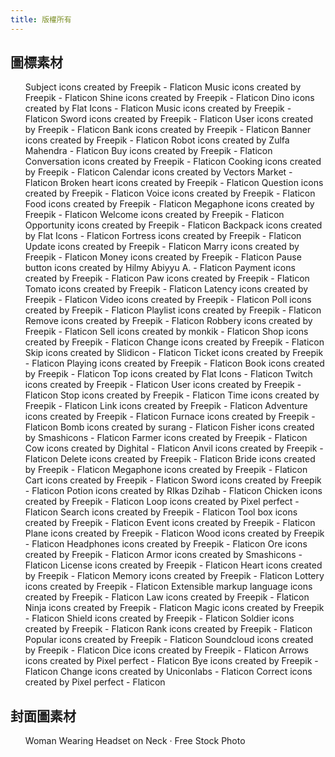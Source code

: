 ```yaml
---
title: 版權所有
---
```



## 圖標素材
<ul>
	<CreditItem href="https://www.flaticon.com/free-icons/subject" title="subject icons">Subject icons created by Freepik - Flaticon</CreditItem>
	<CreditItem href="https://www.flaticon.com/free-icons/music" title="music icons">Music icons created by Freepik - Flaticon</CreditItem>
	<CreditItem href="https://www.flaticon.com/free-icons/shine" title="shine icons">Shine icons created by Freepik - Flaticon</CreditItem>
	<CreditItem href="https://www.flaticon.com/free-icons/dino" title="dino icons">Dino icons created by Flat Icons - Flaticon</CreditItem>
	<CreditItem href="https://www.flaticon.com/free-icons/music" title="music icons">Music icons created by Freepik - Flaticon</CreditItem>
	<CreditItem href="https://www.flaticon.com/free-icons/sword" title="sword icons">Sword icons created by Freepik - Flaticon</CreditItem>
	<CreditItem href="https://www.flaticon.com/free-icons/user" title="user icons">User icons created by Freepik - Flaticon</CreditItem>
	<CreditItem href="https://www.flaticon.com/free-icons/bank" title="bank icons">Bank icons created by Freepik - Flaticon</CreditItem>
	<CreditItem href="https://www.flaticon.com/free-icons/banner" title="banner icons">Banner icons created by Freepik - Flaticon</CreditItem>
	<CreditItem href="https://www.flaticon.com/free-icons/robot" title="robot icons">Robot icons created by Zulfa Mahendra - Flaticon</CreditItem>
	<CreditItem href="https://www.flaticon.com/free-icons/buy" title="buy icons">Buy icons created by Freepik - Flaticon</CreditItem>
	<CreditItem href="https://www.flaticon.com/free-icons/conversation" title="conversation icons">Conversation icons created by Freepik - Flaticon</CreditItem>
	<CreditItem href="https://www.flaticon.com/free-icons/cooking" title="cooking icons">Cooking icons created by Freepik - Flaticon</CreditItem>
	<CreditItem href="https://www.flaticon.com/free-icons/calendar" title="calendar icons">Calendar icons created by Vectors Market - Flaticon</CreditItem>
	<CreditItem href="https://www.flaticon.com/free-icons/broken-heart" title="broken heart icons">Broken heart icons created by Freepik - Flaticon</CreditItem>
	<CreditItem href="https://www.flaticon.com/free-icons/question" title="question icons">Question icons created by Freepik - Flaticon</CreditItem>
	<CreditItem href="https://www.flaticon.com/free-icons/voice" title="voice icons">Voice icons created by Freepik - Flaticon</CreditItem>
	<CreditItem href="https://www.flaticon.com/free-icons/food" title="food icons">Food icons created by Freepik - Flaticon</CreditItem>
	<CreditItem href="https://www.flaticon.com/free-icons/megaphone" title="megaphone icons">Megaphone icons created by Freepik - Flaticon</CreditItem>
	<CreditItem href="https://www.flaticon.com/free-icons/welcome" title="welcome icons">Welcome icons created by Freepik - Flaticon</CreditItem>
	<CreditItem href="https://www.flaticon.com/free-icons/opportunity" title="opportunity icons">Opportunity icons created by Freepik - Flaticon</CreditItem>
	<CreditItem href="https://www.flaticon.com/free-icons/backpack" title="backpack icons">Backpack icons created by Flat Icons - Flaticon</CreditItem>
	<CreditItem href="https://www.flaticon.com/free-icons/fortress" title="fortress icons">Fortress icons created by Freepik - Flaticon</CreditItem>
	<CreditItem href="https://www.flaticon.com/free-icons/update" title="update icons">Update icons created by Freepik - Flaticon</CreditItem>
	<CreditItem href="https://www.flaticon.com/free-icons/marry" title="marry icons">Marry icons created by Freepik - Flaticon</CreditItem>
	<CreditItem href="https://www.flaticon.com/free-icons/money" title="money icons">Money icons created by Freepik - Flaticon</CreditItem>
	<CreditItem href="https://www.flaticon.com/free-icons/pause-button" title="pause button icons">Pause button icons created by Hilmy Abiyyu A. - Flaticon</CreditItem>
	<CreditItem href="https://www.flaticon.com/free-icons/payment" title="payment icons">Payment icons created by Freepik - Flaticon</CreditItem>
	<CreditItem href="https://www.flaticon.com/free-icons/paw" title="paw icons">Paw icons created by Freepik - Flaticon</CreditItem>
	<CreditItem href="https://www.flaticon.com/free-icons/tomato" title="tomato icons">Tomato icons created by Freepik - Flaticon</CreditItem>
	<CreditItem href="https://www.flaticon.com/free-icons/latency" title="latency icons">Latency icons created by Freepik - Flaticon</CreditItem>
	<CreditItem href="https://www.flaticon.com/free-icons/video" title="video icons">Video icons created by Freepik - Flaticon</CreditItem>
	<CreditItem href="https://www.flaticon.com/free-icons/poll" title="poll icons">Poll icons created by Freepik - Flaticon</CreditItem>
	<CreditItem href="https://www.flaticon.com/free-icons/playlist" title="playlist icons">Playlist icons created by Freepik - Flaticon</CreditItem>
	<CreditItem href="https://www.flaticon.com/free-icons/remove" title="remove icons">Remove icons created by Freepik - Flaticon</CreditItem>
	<CreditItem href="https://www.flaticon.com/free-icons/robbery" title="robbery icons">Robbery icons created by Freepik - Flaticon</CreditItem>
	<CreditItem href="https://www.flaticon.com/free-icons/sell" title="sell icons">Sell icons created by monkik - Flaticon</CreditItem>
	<CreditItem href="https://www.flaticon.com/free-icons/shop" title="shop icons">Shop icons created by Freepik - Flaticon</CreditItem>
	<CreditItem href="https://www.flaticon.com/free-icons/change" title="change icons">Change icons created by Freepik - Flaticon</CreditItem>
	<CreditItem href="https://www.flaticon.com/free-icons/skip" title="skip icons">Skip icons created by Slidicon - Flaticon</CreditItem>
	<CreditItem href="https://www.flaticon.com/free-icons/ticket" title="ticket icons">Ticket icons created by Freepik - Flaticon</CreditItem>
	<CreditItem href="https://www.flaticon.com/free-icons/playing" title="playing icons">Playing icons created by Freepik - Flaticon</CreditItem>
	<CreditItem href="https://www.flaticon.com/free-icons/book" title="book icons">Book icons created by Freepik - Flaticon</CreditItem>
	<CreditItem href="https://www.flaticon.com/free-icons/top" title="top icons">Top icons created by Flat Icons - Flaticon</CreditItem>
	<CreditItem href="https://www.flaticon.com/free-icons/twitch" title="twitch icons">Twitch icons created by Freepik - Flaticon</CreditItem>
	<CreditItem href="https://www.flaticon.com/free-icons/user" title="user icons">User icons created by Freepik - Flaticon</CreditItem>
	<CreditItem href="https://www.flaticon.com/free-icons/stop" title="stop icons">Stop icons created by Freepik - Flaticon</CreditItem>
	<CreditItem href="https://www.flaticon.com/free-icons/time" title="time icons">Time icons created by Freepik - Flaticon</CreditItem>
	<CreditItem href="https://www.flaticon.com/free-icons/link" title="link icons">Link icons created by Freepik - Flaticon</CreditItem>
	<CreditItem href="https://www.flaticon.com/free-icons/adventure" title="adventure icons">Adventure icons created by Freepik - Flaticon</CreditItem>
	<CreditItem href="https://www.flaticon.com/free-icons/furnace" title="furnace icons">Furnace icons created by Freepik - Flaticon</CreditItem>
	<CreditItem href="https://www.flaticon.com/free-icons/bomb" title="bomb icons">Bomb icons created by surang - Flaticon</CreditItem>
	<CreditItem href="https://www.flaticon.com/free-icons/fisher" title="fisher icons">Fisher icons created by Smashicons - Flaticon</CreditItem>
	<CreditItem href="https://www.flaticon.com/free-icons/farmer" title="farmer icons">Farmer icons created by Freepik - Flaticon</CreditItem>
	<CreditItem href="https://www.flaticon.com/free-icons/cow" title="cow icons">Cow icons created by Dighital - Flaticon</CreditItem>
	<CreditItem href="https://www.flaticon.com/free-icons/anvil" title="anvil icons">Anvil icons created by Freepik - Flaticon</CreditItem>
	<CreditItem href="https://www.flaticon.com/free-icons/delete" title="delete icons">Delete icons created by Freepik - Flaticon</CreditItem>
	<CreditItem href="https://www.flaticon.com/free-icons/bride" title="bride icons">Bride icons created by Freepik - Flaticon</CreditItem>
	<CreditItem href="https://www.flaticon.com/free-icons/megaphone" title="megaphone icons">Megaphone icons created by Freepik - Flaticon</CreditItem>
	<CreditItem href="https://www.flaticon.com/free-icons/cart" title="cart icons">Cart icons created by Freepik - Flaticon</CreditItem>
	<CreditItem href="https://www.flaticon.com/free-icons/sword" title="sword icons">Sword icons created by Freepik - Flaticon</CreditItem>
	<CreditItem href="https://www.flaticon.com/free-icons/potion" title="potion icons">Potion icons created by RIkas Dzihab - Flaticon</CreditItem>
	<CreditItem href="https://www.flaticon.com/free-icons/chicken" title="chicken icons">Chicken icons created by Freepik - Flaticon</CreditItem>
	<CreditItem href="https://www.flaticon.com/free-icons/loop" title="loop icons">Loop icons created by Pixel perfect - Flaticon</CreditItem>
	<CreditItem href="https://www.flaticon.com/free-icons/search" title="search icons">Search icons created by Freepik - Flaticon</CreditItem>
	<CreditItem href="https://www.flaticon.com/free-icons/tool-box" title="tool box icons">Tool box icons created by Freepik - Flaticon</CreditItem>
	<CreditItem href="https://www.flaticon.com/free-icons/event" title="event icons">Event icons created by Freepik - Flaticon</CreditItem>
	<CreditItem href="https://www.flaticon.com/free-icons/plane" title="plane icons">Plane icons created by Freepik - Flaticon</CreditItem>
	<CreditItem href="https://www.flaticon.com/free-icons/wood" title="wood icons">Wood icons created by Freepik - Flaticon</CreditItem>
	<CreditItem href="https://www.flaticon.com/free-icons/headphones" title="headphones icons">Headphones icons created by Freepik - Flaticon</CreditItem>
	<CreditItem href="https://www.flaticon.com/free-icons/ore" title="ore icons">Ore icons created by Freepik - Flaticon</CreditItem>
	<CreditItem href="https://www.flaticon.com/free-icons/armor" title="armor icons">Armor icons created by Smashicons - Flaticon</CreditItem>
	<CreditItem href="https://www.flaticon.com/free-icons/license" title="license icons">License icons created by Freepik - Flaticon</CreditItem>
	<CreditItem href="https://www.flaticon.com/free-icons/heart" title="heart icons">Heart icons created by Freepik - Flaticon</CreditItem>
	<CreditItem href="https://www.flaticon.com/free-icons/memory" title="memory icons">Memory icons created by Freepik - Flaticon</CreditItem>
	<CreditItem href="https://www.flaticon.com/free-icons/lottery" title="lottery icons">Lottery icons created by Freepik - Flaticon</CreditItem>
	<CreditItem href="https://www.flaticon.com/free-icons/extensible-markup-language" title="extensible markup language icons">Extensible markup language icons created by Freepik - Flaticon</CreditItem>
	<CreditItem href="https://www.flaticon.com/free-icons/law" title="law icons">Law icons created by Freepik - Flaticon</CreditItem>
	<CreditItem href="https://www.flaticon.com/free-icons/ninja" title="ninja icons">Ninja icons created by Freepik - Flaticon</CreditItem>
	<CreditItem href="https://www.flaticon.com/free-icons/magic" title="magic icons">Magic icons created by Freepik - Flaticon</CreditItem>
	<CreditItem href="https://www.flaticon.com/free-icons/shield" title="shield icons">Shield icons created by Freepik - Flaticon</CreditItem>
	<CreditItem href="https://www.flaticon.com/free-icons/soldier" title="soldier icons">Soldier icons created by Freepik - Flaticon</CreditItem>
	<CreditItem href="https://www.flaticon.com/free-icons/rank" title="rank icons">Rank icons created by Freepik - Flaticon</CreditItem>
	<CreditItem href="https://www.flaticon.com/free-icons/popular" title="popular icons">Popular icons created by Freepik - Flaticon</CreditItem>
	<CreditItem href="https://www.flaticon.com/free-icons/soundcloud" title="soundcloud icons">Soundcloud icons created by Freepik - Flaticon</CreditItem>
	<CreditItem href="https://www.flaticon.com/free-icons/dice" title="dice icons">Dice icons created by Freepik - Flaticon</CreditItem>
	<CreditItem href="https://www.flaticon.com/free-icons/arrows" title="arrows icons">Arrows icons created by Pixel perfect - Flaticon</CreditItem>
	<CreditItem href="https://www.flaticon.com/free-icons/bye" title="bye icons">Bye icons created by Freepik - Flaticon</CreditItem>
	<CreditItem href="https://www.flaticon.com/free-icons/change" title="change icons">Change icons created by Uniconlabs - Flaticon</CreditItem>
	<CreditItem href="https://www.flaticon.com/free-icons/correct" title="correct icons">Correct icons created by Pixel perfect - Flaticon</CreditItem>
</ul>

## 封面圖素材
<ul>
	<CreditItem href="https://www.pexels.com/photo/woman-wearing-headset-on-neck-373945/">Woman Wearing Headset on Neck · Free Stock Photo</CreditItem>
</ul>

<Adsense/>